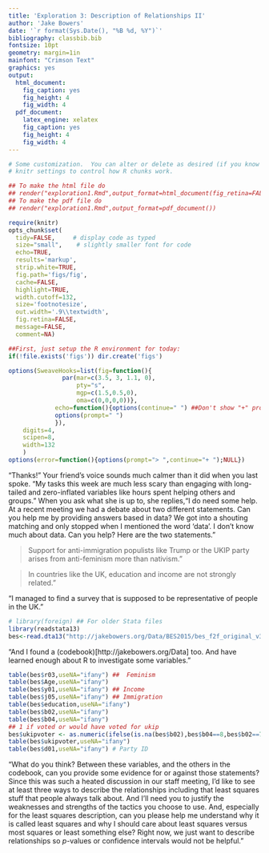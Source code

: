 ```yaml
---
title: 'Exploration 3: Description of Relationships II'
author: 'Jake Bowers'
date: '`r format(Sys.Date(), "%B %d, %Y")`'
bibliography: classbib.bib
fontsize: 10pt
geometry: margin=1in
mainfont: "Crimson Text"
graphics: yes
output:
  html_document:
    fig_caption: yes
    fig_height: 4
    fig_width: 4
  pdf_document:
    latex_engine: xelatex
    fig_caption: yes
    fig_height: 4
    fig_width: 4
---
```


<!-- Make this document using library(rmarkdown); render("exploration1.Rmd") -->
\input{mytexsymbols}


```r
# Some customization.  You can alter or delete as desired (if you know what you are doing).
# knitr settings to control how R chunks work.

## To make the html file do
## render("exploration1.Rmd",output_format=html_document(fig_retina=FALSE))
## To make the pdf file do
## render("exploration1.Rmd",output_format=pdf_document())

require(knitr)
opts_chunk$set(
  tidy=FALSE,     # display code as typed
  size="small",    # slightly smaller font for code
  echo=TRUE,
  results='markup',
  strip.white=TRUE,
  fig.path='figs/fig',
  cache=FALSE,
  highlight=TRUE,
  width.cutoff=132,
  size='footnotesize',
  out.width='.9\\textwidth',
  fig.retina=FALSE,
  message=FALSE,
  comment=NA)
```


```r
##First, just setup the R environment for today:
if(!file.exists('figs')) dir.create('figs')

options(SweaveHooks=list(fig=function(){
			   par(mar=c(3.5, 3, 1.1, 0),
			       pty="s",
			       mgp=c(1.5,0.5,0),
			       oma=c(0,0,0,0))},
			 echo=function(){options(continue=" ") ##Don't show "+" prompts,
			 options(prompt=" ")
			 }),
	digits=4,
	scipen=8,
	width=132
	)
options(error=function(){options(prompt="> ",continue="+ ");NULL})
```



"Thanks!" Your friend's voice sounds much calmer than it did when you last
spoke. "My tasks this week are much less scary than engaging with long-tailed
and zero-inflated variables like hours spent helping others and groups." When
you ask what she is up to, she replies,"I do need some help. At a recent
meeting we had a debate about two different statements. Can you help me by
providing answers based in data? We got into a shouting matching and only
stopped when I mentioned the word 'data'. I don't know much
about data. Can you help? Here are the two statements."

> Support for anti-immigration populists like Trump or the UKIP party arises from anti-feminism more than nativism."

> In countries like the UK, education and income are not strongly related."

"I managed to find a survey that is supposed to be representative of people in the UK."

```r
# library(foreign) ## For older Stata files
library(readstata13)
bes<-read.dta13("http://jakebowers.org/Data/BES2015/bes_f2f_original_v3.0.dta",convert.factors=FALSE)
```

"And I found a (codebook)[http://jakebowers.org/Data] too. And have learned enough about R to investigate some variables."

```r
table(bes$r03,useNA="ifany") ##  Feminism
table(bes$Age,useNA="ifany")
table(bes$y01,useNA="ifany") ## Income
table(bes$j05,useNA="ifany") ## Immigration
table(bes$education,useNA="ifany")
table(bes$b02,useNA="ifany")
table(bes$b04,useNA="ifany")
## 1 if voted or would have voted for ukip
bes$ukipvoter <- as.numeric(ifelse(is.na(bes$b02),bes$b04==8,bes$b02==7))
table(bes$ukipvoter,useNA="ifany")
table(bes$d01,useNA="ifany") # Party ID
```

"What do you think? Between these variables, and the others in the codebook,
can you provide some evidence for or against those statements? Since this was
such a heated discussion in our staff meeting, I'd like to see at least three
ways to describe the relationships including that least squares stuff that
people always talk about. And I'll need you to justify the weaknesses and
strengths of the tactics you choose to use. And, especially for the least
squares description, can you please help me understand why it is called least
squares and why I should care about least squares versus most squares or least
something else?  Right now, we just want to describe relationships so
$p$-values or confidence intervals would not be helpful."


